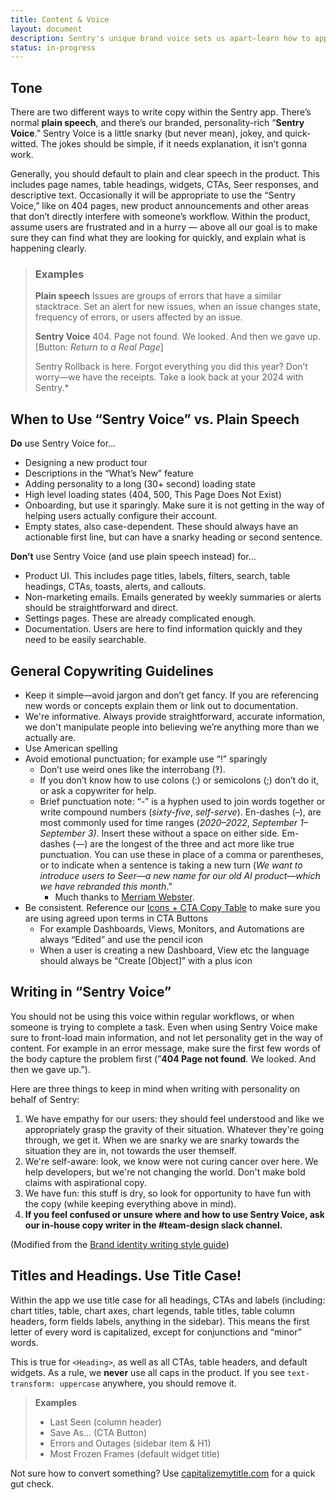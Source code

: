```yaml
---
title: Content & Voice
layout: document
description: Sentry's unique brand voice sets us apart—learn how to approach content and voice in Sentry's UI.
status: in-progress
---
```


## Tone

There are two different ways to write copy within the Sentry app. There’s normal **plain speech**, and there’s our branded, personality-rich “**Sentry Voice**.” Sentry Voice is a little snarky (but never mean), jokey, and quick-witted. The jokes should be simple, if it needs explanation, it isn’t gonna work.

Generally, you should default to plain and clear speech in the product. This includes page names, table headings, widgets, CTAs, Seer responses, and descriptive text. Occasionally it will be appropriate to use the “Sentry Voice,” like on 404 pages, new product announcements and other areas that don’t directly interfere with someone’s workflow. Within the product, assume users are frustrated and in a hurry — above all our goal is to make sure they can find what they are looking for quickly, and explain what is happening clearly.

> ### Examples
>
> **Plain speech**
> Issues are groups of errors that have a similar stacktrace. Set an alert for new issues, when an issue changes state, frequency of errors, or users affected by an issue.
>
> **Sentry Voice** 404. Page not found. We looked. And then we gave up. [Button: *Return to a Real Page*]
>
> Sentry Rollback is here. Forgot everything you did this year? Don’t worry—we have the receipts. Take a look back at your 2024 with Sentry.\*

## When to Use “Sentry Voice” vs. Plain Speech

**Do** use Sentry Voice for…

- Designing a new product tour
- Descriptions in the “What’s New” feature
- Adding personality to a long (30+ second) loading state
- High level loading states (404, 500, This Page Does Not Exist)
- Onboarding, but use it sparingly. Make sure it is not getting in the way of helping users actually configure their account.
- Empty states, also case-dependent. These should always have an actionable first line, but can have a snarky heading or second sentence.

**Don’t** use Sentry Voice (and use plain speech instead) for…

- Product UI. This includes page titles, labels, filters, search, table headings, CTAs, toasts, alerts, and callouts.
- Non-marketing emails. Emails generated by weekly summaries or alerts should be straightforward and direct.
- Settings pages. These are already complicated enough.
- Documentation. Users are here to find information quickly and they need to be easily searchable.

## General Copywriting Guidelines

- Keep it simple—avoid jargon and don’t get fancy. If you are referencing new words or concepts explain them or link out to documentation.
- We're informative. Always provide straightforward, accurate information, we don't manipulate people into believing we’re anything more than we actually are.
- Use American spelling
- Avoid emotional punctuation; for example use “!” sparingly
  - Don’t use weird ones like the interrobang (‽).
  - If you don’t know how to use colons (:) or semicolons (;) don’t do it, or ask a copywriter for help.
  - Brief punctuation note: “-” is a hyphen used to join words together or write compound numbers (_sixty-five_, _self-serve_). En-dashes (–), are most commonly used for time ranges (_2020–2022_, _September 1–September 3)_. Insert these without a space on either side. Em-dashes (—) are the longest of the three and act more like true punctuation. You can use these in place of a comma or parentheses, or to indicate when a sentence is taking a new turn (_We want to introduce users to Seer—a new name for our old AI product—which we have rebranded this month_.”
    - Much thanks to [Merriam Webster](https://www.merriam-webster.com/grammar/em-dash-en-dash-how-to-use).
- Be consistent. Reference our [Icons + CTA Copy Table](https://sentry.sentry.io/stories/core/button#icons) to make sure you are using agreed upon terms in CTA Buttons
  - For example Dashboards, Views, Monitors, and Automations are always “Edited” and use the pencil icon
  - When a user is creating a new Dashboard, View etc the language should always be “Create [Object]” with a plus icon

## Writing in “Sentry Voice”

You should not be using this voice within regular workflows, or when someone is trying to complete a task. Even when using Sentry Voice make sure to front-load main information, and not let personality get in the way of content. For example in an error message, make sure the first few words of the body capture the problem first (”**404 Page not found**. We looked. And then we gave up.”).

Here are three things to keep in mind when writing with personality on behalf of Sentry:

1. We have empathy for our users: they should feel understood and like we appropriately grasp the gravity of their situation. Whatever they're going through, we get it. When we are snarky we are snarky towards the situation they are in, not towards the user themself.
2. We're self-aware: look, we know were not curing cancer over here. We help developers, but we're not changing the world. Don't make bold claims with aspirational copy.
3. We have fun: this stuff is dry, so look for opportunity to have fun with the copy (while keeping everything above in mind).
4. **If you feel confused or unsure where and how to use Sentry Voice, ask our in-house copy writer in the #team-design slack channel.**

(Modified from the [Brand identity writing style guide](https://brand.getsentry.com/document/5#/style-guides/writing-style-guide))

## Titles and Headings. Use Title Case!

Within the app we use title case for all headings, CTAs and labels (including: chart titles, table, chart axes, chart legends, table titles, table column headers, form fields labels, anything in the sidebar). This means the first letter of every word is capitalized, except for conjunctions and “minor” words.

This is true for `<Heading>`, as well as all CTAs, table headers, and default widgets. As a rule, we **never** use all caps in the product. If you see `text-transform: uppercase` anywhere, you should remove it.

> **Examples**
>
> - Last Seen (column header)
> - Save As… (CTA Button)
> - Errors and Outages (sidebar item & H1)
> - Most Frozen Frames (default widget title)

Not sure how to convert something? Use [capitalizemytitle.com](https://capitalizemytitle.com/) for a quick gut check.

